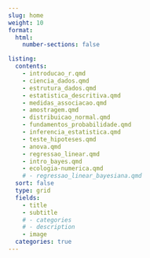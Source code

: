```yaml
---
slug: home
weight: 10
format:
  html:
    number-sections: false

listing:
  contents:
    - introducao_r.qmd
    - ciencia_dados.qmd
    - estrutura_dados.qmd
    - estatistica_descritiva.qmd
    - medidas_associacao.qmd
    - amostragem.qmd
    - distribuicao_normal.qmd
    - fundamentos_probabilidade.qmd
    - inferencia_estatistica.qmd
    - teste_hipoteses.qmd
    - anova.qmd
    - regressao_linear.qmd
    - intro_bayes.qmd
    - ecologia-numerica.qmd
    # - regressao_linear_bayesiana.qmd
  sort: false
  type: grid
  fields:
    - title
    - subtitle
    # - categories
    # - description
    - image
  categories: true
---
```


